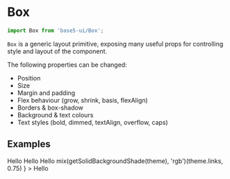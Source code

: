

<Meta title="Components/Box" component={Box} />

# Box

```js
import Box from 'base5-ui/Box';
```

`Box` is a generic layout primitive, exposing many useful props for controlling style and layout of the component.

The following properties can be changed:

-   Position
-   Size
-   Margin and padding
-   Flex behaviour (grow, shrink, basis, flexAlign)
-   Borders & box-shadow
-   Background & text colours
-   Text styles (bold, dimmed, textAlign, overflow, caps)

## Examples

<Canvas>
	<Story name="Box">
		<Box borderBottom="thin" pb="xxs" pl="xs">
			Hello
		</Box>
		<Box bold breakpoints="s" mt={['xs', 'l']} p="s" boxShadow="soft">
			Hello
		</Box>
		<Box mt={['xs', 'l']} p="s" color="text" background="shaded">
			Hello
		</Box>
		<Box
			mt={['xs', 'l']}
			p="s"
			background={theme =>
				mix(getSolidBackgroundShade(theme), 'rgb')(theme.links, 0.75)
			}
		>
			Hello
		</Box>
	</Story>
</Canvas>

